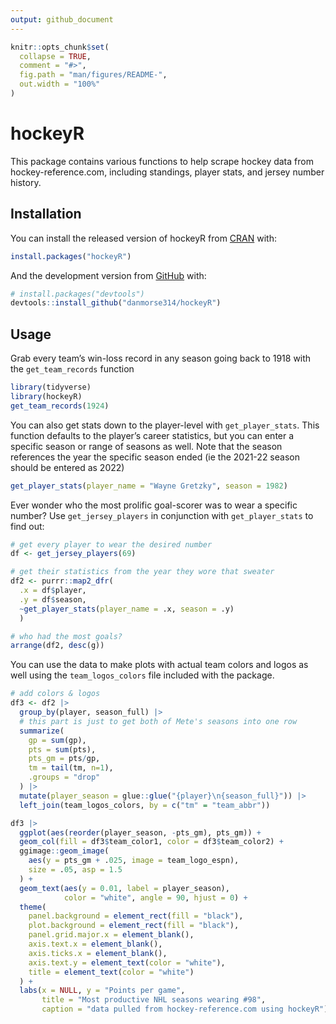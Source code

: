 ```yaml
---
output: github_document
---
```


<!-- README.md is generated from README.Rmd. Please edit that file -->

```r
knitr::opts_chunk$set(
  collapse = TRUE,
  comment = "#>",
  fig.path = "man/figures/README-",
  out.width = "100%"
)
```

# hockeyR

<!-- badges: start -->
<!-- badges: end -->

This package contains various functions to help scrape hockey data from hockey-reference.com, including standings, player stats, and jersey number history.

## Installation

You can install the released version of hockeyR from [CRAN](https://CRAN.R-project.org) with:

``` r
install.packages("hockeyR")
```

And the development version from [GitHub](https://github.com/) with:

``` r
# install.packages("devtools")
devtools::install_github("danmorse314/hockeyR")
```
## Usage

Grab every team's win-loss record in any season going back to 1918 with the `get_team_records` function

```r
library(tidyverse)
library(hockeyR)
get_team_records(1924)
```

You can also get stats down to the player-level with `get_player_stats`. This function defaults to the player's career statistics, but you can enter a specific season or range of seasons as well. Note that the season references the year the specific season ended (ie the 2021-22 season should be entered as 2022)

```r
get_player_stats(player_name = "Wayne Gretzky", season = 1982)
```

Ever wonder who the most prolific goal-scorer was to wear a specific number? Use `get_jersey_players` in conjunction with `get_player_stats` to find out:

```r
# get every player to wear the desired number
df <- get_jersey_players(69)

# get their statistics from the year they wore that sweater
df2 <- purrr::map2_dfr(
  .x = df$player,
  .y = df$season,
  ~get_player_stats(player_name = .x, season = .y)
  )

# who had the most goals?
arrange(df2, desc(g))
```

You can use the data to make plots with actual team colors and logos as well using the `team_logos_colors` file included with the package.

```r
# add colors & logos
df3 <- df2 |>
  group_by(player, season_full) |>
  # this part is just to get both of Mete's seasons into one row
  summarize(
    gp = sum(gp),
    pts = sum(pts),
    pts_gm = pts/gp,
    tm = tail(tm, n=1),
    .groups = "drop"
  ) |>
  mutate(player_season = glue::glue("{player}\n{season_full}")) |>
  left_join(team_logos_colors, by = c("tm" = "team_abbr"))

df3 |>
  ggplot(aes(reorder(player_season, -pts_gm), pts_gm)) +
  geom_col(fill = df3$team_color1, color = df3$team_color2) +
  ggimage::geom_image(
    aes(y = pts_gm + .025, image = team_logo_espn),
    size = .05, asp = 1.5
  ) +
  geom_text(aes(y = 0.01, label = player_season),
            color = "white", angle = 90, hjust = 0) +
  theme(
    panel.background = element_rect(fill = "black"),
    plot.background = element_rect(fill = "black"),
    panel.grid.major.x = element_blank(),
    axis.text.x = element_blank(),
    axis.ticks.x = element_blank(),
    axis.text.y = element_text(color = "white"),
    title = element_text(color = "white")
  ) +
  labs(x = NULL, y = "Points per game",
       title = "Most productive NHL seasons wearing #98",
       caption = "data pulled from hockey-reference.com using hockeyR")
```
